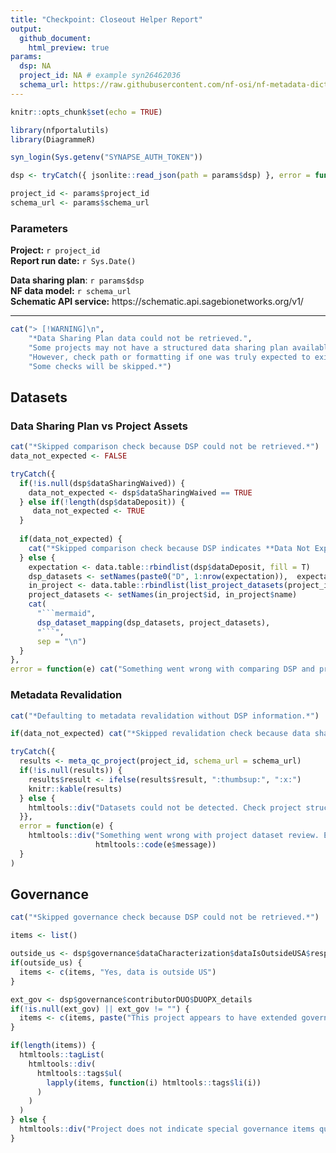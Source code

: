 ```yaml
---
title: "Checkpoint: Closeout Helper Report"
output:
  github_document:
    html_preview: true
params:
  dsp: NA
  project_id: NA # example syn26462036
  schema_url: https://raw.githubusercontent.com/nf-osi/nf-metadata-dictionary/main/NF.jsonld
---
```



```r
knitr::opts_chunk$set(echo = TRUE)

library(nfportalutils)
library(DiagrammeR)

syn_login(Sys.getenv("SYNAPSE_AUTH_TOKEN"))
```


```r
dsp <- tryCatch({ jsonlite::read_json(path = params$dsp) }, error = function(e) NULL)

project_id <- params$project_id
schema_url <- params$schema_url

```

### Parameters

**Project:** `r project_id`  
**Report run date:** `r Sys.Date()`


**Data sharing plan**: `r params$dsp`  
**NF data model:** `r schema_url`  
**Schematic API service:** https://schematic.api.sagebionetworks.org/v1/

---

```r

cat("> [!WARNING]\n", 
    "*Data Sharing Plan data could not be retrieved.", 
    "Some projects may not have a structured data sharing plan available.",
    "However, check path or formatting if one was truly expected to exist.",
    "Some checks will be skipped.*")

```

## Datasets

### Data Sharing Plan vs Project Assets

```r

cat("*Skipped comparison check because DSP could not be retrieved.*")
data_not_expected <- FALSE

```


```r

tryCatch({
  if(!is.null(dsp$dataSharingWaived)) {
    data_not_expected <- dsp$dataSharingWaived == TRUE
  } else if(!length(dsp$dataDeposit)) {
     data_not_expected <- TRUE
  }
  
  if(data_not_expected) {
    cat("*Skipped comparison check because DSP indicates **Data Not Expected** or there are no datasets listed.*")
  } else {
    expectation <- data.table::rbindlist(dsp$dataDeposit, fill = T)
    dsp_datasets <- setNames(paste0("D", 1:nrow(expectation)),  expectation$dataLabel)
    in_project <- data.table::rbindlist(list_project_datasets(project_id), fill = T)
    project_datasets <- setNames(in_project$id, in_project$name)
    cat(
      "```mermaid",
      dsp_dataset_mapping(dsp_datasets, project_datasets),
      "```",
      sep = "\n")
  }
},
error = function(e) cat("Something went wrong with comparing DSP and project. Error:\n", e$message))

```


### Metadata Revalidation

```r
  
cat("*Defaulting to metadata revalidation without DSP information.*")
```


```r

if(data_not_expected) cat("*Skipped revalidation check because data sharing plan indicates **Data Not Expected**.*")

```


```r

tryCatch({
  results <- meta_qc_project(project_id, schema_url = schema_url)
  if(!is.null(results)) {
    results$result <- ifelse(results$result, ":thumbsup:", ":x:")
    knitr::kable(results)
  } else {
    htmltools::div("Datasets could not be detected. Check project structure.")
  }},
  error = function(e) {
    htmltools::div("Something went wrong with project dataset review. Error message:", 
                   htmltools::code(e$message)) 
  }
)

```


## Governance

```r

cat("*Skipped governance check because DSP could not be retrieved.*")
```

```r

items <- list()

outside_us <- dsp$governance$dataCharacterization$dataIsOutsideUSA$response
if(outside_us) {
  items <- c(items, "Yes, data is outside US")
}

ext_gov <- dsp$governance$contributorDUO$DUOPX_details
if(!is.null(ext_gov) || ext_gov != "") {
  items <- c(items, paste("This project appears to have extended governance request:", htmltools::tags$em(ext_gov)))
}

if(length(items)) {
  htmltools::tagList(
    htmltools::div(
      htmltools::tags$ul(
        lapply(items, function(i) htmltools::tags$li(i))
      )
    )
  )
} else {
  htmltools::div("Project does not indicate special governance items qualifying for review.")
}


```

